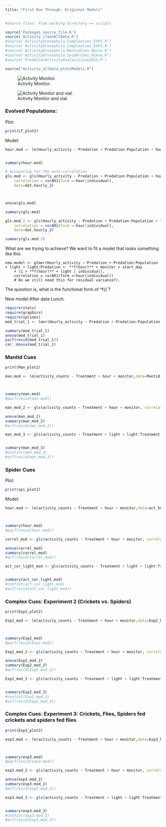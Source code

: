 ```yaml
---
title: "First Run Through: Origional Models"
---
```



```r
#Source files: From working directory == scripts

source('Packages_source_file.R')
source('Activity_cleanAllData.R')
#source('ActivityDrosophila_ComplexCues_EXP2.R')
#source('ActivityDrosophila_ComplexCues_EXP3.R')
#source('ActivityDrosophila_MantidCues_Naive.R')
#source('ActivityDrosophila_SpiderCues_Nieve.R')
#source('PredationActivityAnalysisJune2015.R')
```


```r
source("Activity_allData_plotsModels.R")
```


![Activity Monitor.](../misc/20160704_111920.jpg)



![Activity Monitor and vial.](../misc/20160704_111925.jpg)



### Evolved Populations:
Plot:
```r
print(LT_plot2)
```

Model:

```r
hour.mod <- lm(Hourly_activity ~ Predation + Predation:Population + hour + monitor + start_day,data=dat.hourly_2)


summary(hour.mod)

```

```r
# Accounting for the auto-correlation
gls.mod <- gls(Hourly_activity ~ Predation + Predation:Population + hour + monitor + start_day,
    correlation = corAR1(form =~hour|individual),
    data=dat.hourly_2)



anova(gls.mod)

summary(gls.mod)
```



```r
gls.mod.2 <- gls(Hourly_activity ~ Predation + Predation:Population + light + light:Predation +  hour + monitor + start_day,
    correlation = corAR1(form =~hour|individual),
    data=dat.hourly_2)  

summary(gls.mod.2)
```



What are we trying to achieve? We want to fit a model that looks something like this

``` 
new.model <- glmer(Hourly_activity ~ Predation + Predation:Population + light + light:Predation +  **f(hour)** + monitor + start_day 
    + (1 + **f(hour)** + light | individual),
    correlation = corAR1(form =~hour|individual)) 
    # Do we still need this for residual variance?).
```    

The question is, what is the functional form of *f()`?


New model After data Lunch:
```r
require(stats)
require(graphics)
require(splines)
mod_trial_1 <- lmer(Hourly_activity ~ Predation + Predation:Population + light + light:Predation +  bs(hour, 5) + monitor + start_day + (1 + bs(hour, 5) + light | individual), data=dat.hourly_2)

summary(mod_trial_1)
anova(mod_trial_1)
pacf(resid(mod_trial_1))
car::Anova(mod_trial_1)
```




### Mantid Cues
```r
print(Man_plot2)
```

```r
man.mod <- lm(activity_counts ~ Treatment + hour + monitor,data=Mantid_hour)



summary(man.mod)
#pacf(resid(man.mod))
```


```r
man_mod_2 <- gls(activity_counts ~ Treatment + hour + monitor, correlation = corAR1(form = ~ 1|hour), data=Mantid_hour)

anova(man_mod_2)
summary(man_mod_2)
#acf(resid(man_mod_2))
```


```r
man_mod_3 <- gls(activity_counts ~ Treatment + light + light:Treatment +  hour + monitor, correlation = corAR1(form =~1|hour), control = list(singular.ok = TRUE), data=Mantid_hour)


summary(man_mod_3)
#confint(man_mod_3)
#acf(resid(man_mod_3))
```




### Spider Cues
Plot:
```r
print(spi_plot2)
```

Model:

```r
hour.mod <- lm(activity_counts ~ Treatment + hour + monitor,data=act_hour)



summary(hour.mod)
#pacf(resid(hour.mod))
```


```r
correl_mod <- gls(activity_counts ~ Treatment + hour + monitor, correlation = corAR1(form = ~ 1|hour), data=act_hour)

anova(correl_mod)
summary(correl_mod)
#acf(resid(correl_mod))
```


```r
act_cor_light_mod <- gls(activity_counts ~ Treatment + light + light:Treatment +  hour + monitor, correlation = corAR1(form =~1|hour), control = list(singular.ok = TRUE), data=act_hour)


summary(act_cor_light_mod)
#confint(act_cor_light_mod)
#acf(resid(act_cor_light_mod))
```


### Complex Cues: Experiment 2 (Crickets vs. Spiders)
```r
print(Exp2_plot2)

```



```r
Exp2_mod <- lm(activity_counts ~ Treatment + hour + monitor,data=Exp2_hour)



summary(Exp2_mod)
#pacf(resid(Exp2_mod))
```


```r
Exp2_mod_2 <- gls(activity_counts ~ Treatment + hour + monitor, correlation = corAR1(form = ~ 1|hour), data=Exp2_hour)

anova(Exp2_mod_2)
summary(Exp2_mod_2)
#acf(resid(Exp2_mod_2))
```


```r
Exp2_mod_3 <- gls(activity_counts ~ Treatment + light + light:Treatment +  hour + monitor, correlation = corAR1(form =~1|hour), control = list(singular.ok = TRUE), data=Exp2_hour)


summary(Exp2_mod_3)
#confint(Exp2_mod_3)
#acf(resid(Exp2_mod_3))
```




### Complex Cues: Experiment 3: Crickets, Flies, Spiders fed crickets and spiders fed flies

```r
print(Exp3_plot2)
```

```r
exp3.mod <- lm(activity_counts ~ Treatment + hour + monitor,data=Exp3_hour)



summary(exp3.mod)
#pacf(resid(exp3.mod))
```


```r
exp3.mod_2 <- gls(activity_counts ~ Treatment + hour + monitor, correlation = corAR1(form = ~ 1|hour), data=Exp3_hour)

anova(exp3.mod_2)
summary(exp3.mod_2)
#acf(resid(exp3.mod_2))
```


```r
exp3.mod_3 <- gls(activity_counts ~ Treatment + light + light:Treatment +  hour + monitor, correlation = corAR1(form =~1|hour), control = list(singular.ok = TRUE), data=Exp3_hour)


summary(exp3.mod_3)
#confint(exp3.mod_3)
#acf(resid(exp3.mod_3))
```


